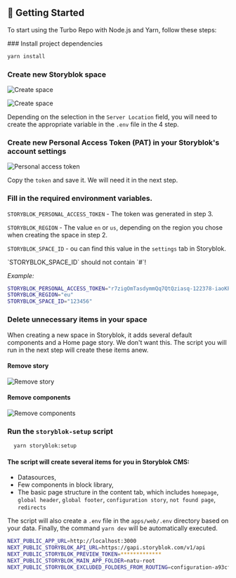 
## 🎯 Getting Started

To start using the Turbo Repo with Node.js and Yarn, follow these steps:

<Steps>
### Install project dependencies

```bash copy
yarn install
```

### Create new Storyblok space

![Create space](https://a.storyblok.com/f/218794/3950x694/f7ebe8c1f8/screenshot-2024-02-07-at-10-19-52-am.png)

![Create space](https://a.storyblok.com/f/218794/764x735/57281ddcf4/screenshot-2024-02-07-at-10-24-38-am.png)

Depending on the selection in the `Server Location` field, you will need to create the appropriate variable in the `.env` file in the 4 step.

### Create new Personal Access Token (PAT) in your Storyblok's account settings

![Personal access token](https://a.storyblok.com/f/218794/2644x2216/4639ed2028/screenshot-2024-02-07-at-10-29-53-am.png)

Copy the `token` and save it. We will need it in the next step.

### Fill in the required environment variables.

`STORYBLOK_PERSONAL_ACCESS_TOKEN` - The token was generated in step 3.

`STORYBLOK_REGION` - The value `en` or `us`, depending on the region you chose when creating the space in step 2.

`STORYBLOK_SPACE_ID` - ou can find this value in the `settings` tab in Storyblok.

<Callout type="warning" emoji="⚠️">
  `STORYBLOK_SPACE_ID` should not contain `#`!
</Callout>

_Example:_

```bash filename="packages/storyblok-setup/.env" copy
STORYBLOK_PERSONAL_ACCESS_TOKEN="r7zigOmTasdymmQq7QtQziasq-122378-iaoKPHf-6tWJ9e8WWas1"
STORYBLOK_REGION="eu"
STORYBLOK_SPACE_ID="123456"
```

### Delete unnecessary items in your space

When creating a new space in Storyblok, it adds several default components and a Home page story. We don't want this. The script you will run in the next step will create these items anew.

#### Remove story

![Remove story](https://a.storyblok.com/f/218794/3794x908/adc1f04376/screenshot-2024-02-07-at-10-46-59-am.png)

#### Remove components

![Remove components](https://a.storyblok.com/f/218794/3804x1250/60d1caefc5/screenshot-2024-02-07-at-10-49-45-am.png)

### Run the `storyblok-setup` script

```bash copy
  yarn storyblok:setup
```

#### The script will create several items for you in Storyblok CMS:

- Datasources,
- Few components in block library,
- The basic page structure in the content tab, which includes `homepage`, `global header`, `global footer`, `configuration story`, `not found page`, `redirects`

The script will also create a `.env` file in the `apps/web/.env` directory based on your data. Finally, the command `yarn dev` will be automatically executed.

```bash copy filename="apps/web/.env"
NEXT_PUBLIC_APP_URL=http://localhost:3000
NEXT_PUBLIC_STORYBLOK_API_URL=https://gapi.storyblok.com/v1/api
NEXT_PUBLIC_STORYBLOK_PREVIEW_TOKEN=*************
NEXT_PUBLIC_STORYBLOK_MAIN_APP_FOLDER=natu-root
NEXT_PUBLIC_STORYBLOK_EXCLUDED_FOLDERS_FROM_ROUTING=configuration-a93cfcb3
```

</Steps>
